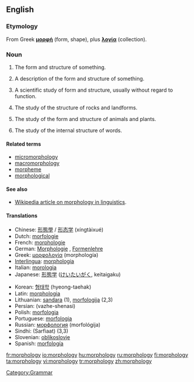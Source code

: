 ==English==

===Etymology===
From Greek '''[[μορφή]]''' (form, shape), plus '''[[λογία]]''' (collection).

===Noun===
{{en-noun|morphologi|es|-}}

# {{countable}} The form and structure of something.
# {{countable}} A description of the form and structure of something.
# {{uncountable}} A scientific study of form and structure, usually without regard to function.
# {{geology}} The study of the structure of rocks and landforms.
# {{biology}} The study of the form and structure of animals and plants.
# {{linguistics}} The study of the internal structure of words. 

====Related terms====
*[[micromorphology]]
*[[macromorphology]]
*[[morpheme]]
*[[morphological]]

====See also====
*[[w:morphology (linguistics)| Wikipedia article on morphology in linguistics]].

====Translations====
{{rfc-trans}}
{{top}}
*Chinese: [[形態學]] / [[形态学]] (xíngtàixué)
*Dutch: [[morfologie]] {{f}}
*French: [[morphologie]] {{f}}
*German: [[Morphologie]] {{f}}, [[Formenlehre]] {{f}}
*Greek: [[μορφολογία]] (morphología) {{f}}
*[[Interlingua]]: [[morphologia]]
*Italian: [[morologia]] {{f}}
*Japanese: [[形態学]] ([[けいたいがく]], keitaigaku)
{{mid}}
*Korean: [[형태학]] (hyeong-taehak)
*Latin: [[morphologia]]
*Lithuanian: [[sandara]] {{f}} (1), [[morfologija]] {{f}} (2,3)
*Persian: {{FAchar|[[واژهشناسی]]}} (vazhe-shenasi)
*Polish: [[morfologia]] {{f}}
*Portuguese: [[morfologia]] {{f}}
*Russian: [[морфология]] (morfológija) {{f}}
*Sindhi: {{SDchar|[[صرفيات]]}} (Sarfiaat) {{f}} (3,3)
*Slovenian: [[oblikoslovje]]
*Spanish: [[morfología]] {{f}}
{{bottom}}

[[Category:Grammar]]

[[fr:morphology]]
[[io:morphology]]
[[hu:morphology]]
[[ru:morphology]]
[[fi:morphology]]
[[ta:morphology]]
[[vi:morphology]]
[[tr:morphology]]
[[zh:morphology]]